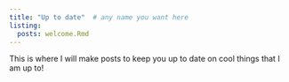 ```yaml
---
title: "Up to date"  # any name you want here
listing: 
  posts: welcome.Rmd
---
```

This is where I will make posts to keep you up to date on cool things that I am up to!

